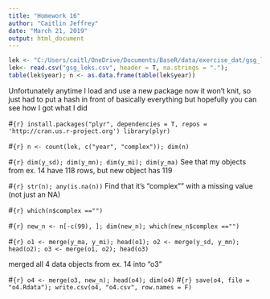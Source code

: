 ```yaml
---
title: "Homework 16"
author: "Caitlin Jeffrey"
date: "March 21, 2019"
output: html_document
---
```


```r
lek <- "C:/Users/caitl/OneDrive/Documents/BaseR/data/exercise_dat/gsg_leks.csv"
lek<- read.csv("gsg_leks.csv", header = T, na.strings = ".");
table(lek$year); n <- as.data.frame(table(lek$year))
```

Unfortunately anytime I load and use a new package now it won't knit, so just had to put a hash in front of basically everything but hopefully you can see how I got what I did

#```{r}
install.packages("plyr", dependencies = T, repos = 'http://cran.us.r-project.org')
library(plyr)
```

#```{r}
n <- count(lek, c("year", "complex")); dim(n)
```


#```{r}
dim(y_sd); dim(y_mn); dim(y_mi); dim(y_ma)
```
See that my objects from ex. 14 have 118 rows, but new object has 119

#```{r}
str(n); any(is.na(n))
```
Find that it's "complex"" with a missing value (not just an NA)

#```{r}
which(n$complex =="")
```

#```{r}
new_n <- n[-c(99), ]; dim(new_n); which(new_n$complex =="")
```

#```{r}
o1 <- merge(y_ma, y_mi); head(o1); o2 <- merge(y_sd, y_mn); head(o2); o3 <- merge(o1, o2); head(o3)
```

merged all 4 data objects from ex. 14 into "o3"

#```{r}
o4 <- merge(o3, new_n); head(o4); dim(o4)
```
#```{r}
save(o4, file = "o4.Rdata"); write.csv(o4, "o4.csv", row.names = F)
```









